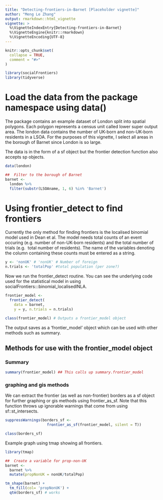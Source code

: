 ```yaml
---
title: "Detecting-frontiers-in-Barnet [Placeholder vignette]"
author: "Meng Le Zhang"
output: rmarkdown::html_vignette
vignette: >
  %\VignetteIndexEntry{Detecting-frontiers-in-Barnet}
  %\VignetteEngine{knitr::rmarkdown}
  %\VignetteEncoding{UTF-8}
---
```


```r
knitr::opts_chunk$set(
  collapse = TRUE,
  comment = "#>"
)
```

```r
library(socialFrontiers)
library(tidyverse)
```


#  Load the data from the package namespace using data()

The package contains an example dataset of London split into spatial polygons. 
Each polygon represents a census unit called lower super output area. The london
data contains the number of UK-born and non-UK-born residents in a LSOA. For the 
purposes of this vignette, I select all areas in the borough of Barnet since
London is so large. 

The data is in the form of a sf object but the frontier detection function also
accepts sp objects.

```r
data(london)

##  Filter to the borough of Barnet
barnet <-
  london %>%
  filter(substr(LSOAname, 1, 6) %in% 'Barnet')

```

#  Using frontier_detect to find frontiers

Currently the only method for finding frontiers is the localised binomial model
used in Dean et al. The model needs total counts of an event occuring
(e.g. number of non-UK-born residents) and the total number of trials (e.g. 
total number of residents). The name of the variables denoting the column containing
these counts must be entered as a string.

```r
y <- 'nonUK' # 'nonUK' # Number of foreign
n.trials <- 'totalPop' #total population (per zone?)
```

Now we run the frontier_detect routine. You can see the underlying code used 
for the statistical model in using socialFrontiers:::binomial_localisedINLA.

```r
frontier_model <-
  frontier_detect(
    data = barnet,
    y = y, n.trials = n.trials)

class(frontier_model) # Outputs a frontier_model object
```

The output saves as a 'frontier_model' object which can be used with other
methods such as summary.

## Methods for use with the frontier_model object

### Summary
```r
summary(frontier_model) ## This calls up summary.frontier_model
```

### graphing and gis methods

We can extract the frontier (as well as non-frontier) borders as a sf object for
further graphing or gis methods using frontier_as_sf. Note that this function
throws up ignorable warnings that come from using sf::st_intersects.

```r
suppressWarnings(borders_sf <-
                   frontier_as_sf(frontier_model, silent = T))

class(borders_sf) 
```

Example graph using tmap showing all frontiers.

```r
library(tmap)

##  Create a variable for prop-non-UK
barnet <-
  barnet %>%
  mutate(propNonUK = nonUK/totalPop)

tm_shape(barnet) +
  tm_fill(col= 'propNonUK') +
  qtm(borders_sf) # works
```
